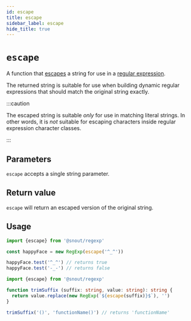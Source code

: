 ```yaml
---
id: escape
title: escape
sidebar_label: escape
hide_title: true
---
```


# `escape`

A function that [escapes] a string for use in a [regular expression].

The returned string is suitable for use when building dynamic regular
expressions that should match the original string exactly.

:::caution

The escaped string is suitable _only_ for use in matching literal strings. In
other words, it is _not_ suitable for escaping characters inside regular
expression character classes.

:::

## Parameters

`escape` accepts a single string parameter.

## Return value

`escape` will return an escaped version of the original string.

## Usage

```ts
import {escape} from '@snout/regexp'

const happyFace = new RegExp(escape('^_^'))

happyFace.test('^_^') // returns true
happyFace.test('-_-') // returns false
```

```ts
import {escape} from '@snout/regexp'

function trimSuffix (suffix: string, value: string): string {
  return value.replace(new RegExp(`${escape(suffix)}$`), '')
}

trimSuffix('()', 'functionName()') // returns 'functionName'
```

<!-- References -->

[escapes]: https://developer.mozilla.org/en-US/docs/Web/JavaScript/Guide/Regular_Expressions#escaping
[regular expression]: https://developer.mozilla.org/en-US/docs/Web/JavaScript/Guide/Regular_Expressions
